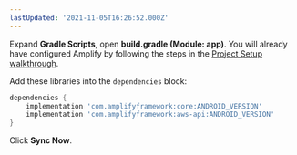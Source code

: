 ```yaml
---
lastUpdated: '2021-11-05T16:26:52.000Z'
---
```

Expand **Gradle Scripts**, open **build.gradle (Module: app)**. You will already have configured Amplify by following the steps in the [Project Setup walkthrough](/lib/project-setup/create-application).

Add these libraries into the `dependencies` block:
```groovy
dependencies {
    implementation 'com.amplifyframework:core:ANDROID_VERSION'
    implementation 'com.amplifyframework:aws-api:ANDROID_VERSION'
}
```

Click **Sync Now**.
